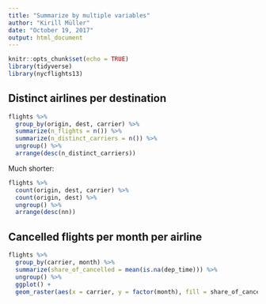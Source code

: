 ```yaml
---
title: "Summarize by multiple variables"
author: "Kirill Müller"
date: "October 19, 2017"
output: html_document
---
```



```r
knitr::opts_chunk$set(echo = TRUE)
library(tidyverse)
library(nycflights13)
```

## Distinct airlines per destination

```r
flights %>%
  group_by(origin, dest, carrier) %>%
  summarize(n_flights = n()) %>%
  summarize(n_distinct_carriers = n()) %>%
  ungroup() %>% 
  arrange(desc(n_distinct_carriers))
```

Much shorter:

```r
flights %>%
  count(origin, dest, carrier) %>%
  count(origin, dest) %>% 
  ungroup() %>% 
  arrange(desc(nn))
```

## Cancelled flights per month per airline

```r
flights %>% 
  group_by(carrier, month) %>% 
  summarize(share_of_cancelled = mean(is.na(dep_time))) %>%
  ungroup() %>%
  ggplot() +
  geom_raster(aes(x = carrier, y = factor(month), fill = share_of_cancelled))
```
